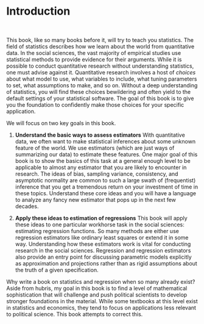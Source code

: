 # Introduction

$\,$

This book, like so many books before it, will try to teach you statistics. The field of statistics describes how we learn about the world from quantitative data. In the social sciences, the vast majority of empirical studies use statistical methods to provide evidence for their arguments. While it is possible to conduct quantitative research without understanding statistics, one must advise against it. Quantitative research involves a host of *choices* about what model to use, what variables to include, what tuning parameters to set, what assumptions to make, and so on. Without a deep understanding of statistics, you will find these choices bewildering and often yield to the default settings of your statistical software. The goal of this book is to give you the foundation to confidently make those choices for your specific application. 

We will focus on two key goals in this book. 


1. **Understand the basic ways to assess estimators** With quantitative data, we often want to make statistical inferences about some unknown feature of the world. We use estimators (which are just ways of summarizing our data) to estimate these features. One major goal of this book is to show the basics of this task at a general enough level to be applicable to almost any estimator that you are likely to encounter in research. The ideas of bias, sampling variance, consistency, and asymptotic normality are common to such a large swath of (frequentist) inference that you get a tremendous return on your investment of time in these topics. Understand these core ideas and you will have a language to analyze any fancy new estimator that pops up in the next few decades.  

2. **Apply these ideas to estimation of regressions** This book will apply these ideas to one particular workhorse task in the social sciences: estimating regression functions. So many methods are either use regression estimators like ordinary least squares or extend it in some way. Understanding how these estimators work is vital for conducting research in the social sciences. Regression and regression estimators also provide an entry point for discussing parametric models explicitly as approximation and projections rather than as rigid assumptions about the truth of a given specification.  


Why write a book on statistics and regression when so many already exist? Aside from hubris, my goal in this book is to find a level of mathematical sophistication that will challenge and push political scientists to develop stronger foundations in the material. While some textbooks at this level exist in statistics and economics, they tend to focus on applications less relevant to political science. This book attempts to correct this. 
